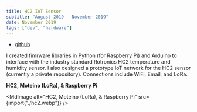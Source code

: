 ```yaml
---
title: HC2 IoT Sensor
subtitle: "August 2019 - November 2019"
date: November 2019
tags: ["dev", "hardware"]
---
```



- [github](https://github.com/ec965/HC2_arduino_python)

I created fimrware libraries in Python (for Raspberry Pi) and Arduino to
interface with the industry standard Rotronics HC2 temperature and humidity
sensor. I also designed a prototype IoT network for the HC2 sensor (currently a
private repository). Connections include WiFi, Email, and LoRa.

**HC2, Moteino (LoRa), & Raspberry Pi**

<MdImage alt="HC2, Moteino (LoRa), & Raspberry Pi" src={import("./hc2.webp")} />
